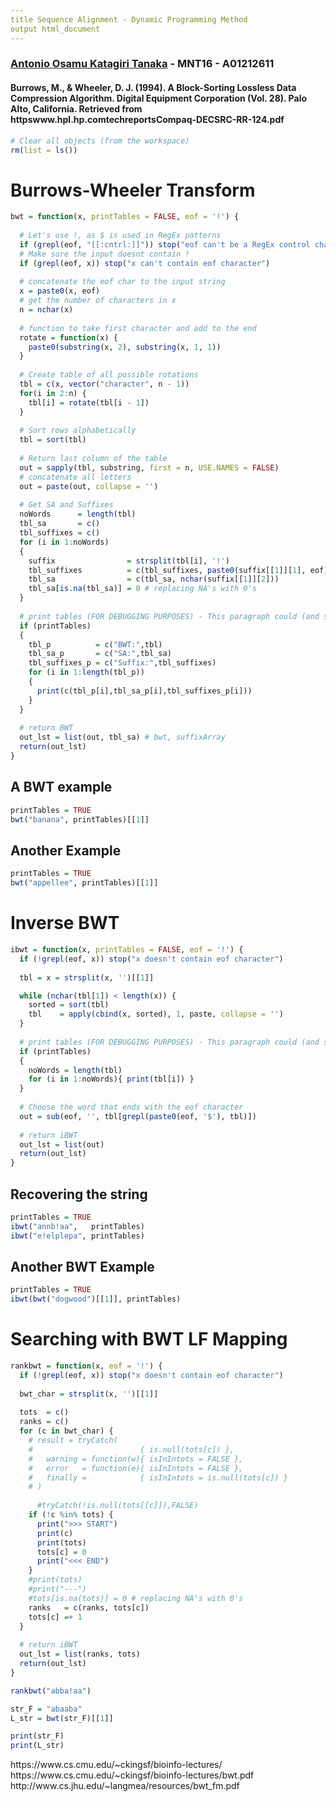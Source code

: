 ```yaml
---
title Sequence Alignment - Dynamic Programming Method
output html_document
---
```


### [Antonio Osamu Katagiri Tanaka](httpswww.katagiri-mx.comabout-me) - MNT16 - A01212611

#### Burrows, M., & Wheeler, D. J. (1994). A Block-Sorting Lossless Data Compression Algorithm. Digital Equipment Corporation (Vol. 28). Palo Alto, California. Retrieved from httpswww.hpl.hp.comtechreportsCompaq-DECSRC-RR-124.pdf

```r
# Clear all objects (from the workspace)
rm(list = ls())
```

# Burrows-Wheeler Transform

```r
bwt = function(x, printTables = FALSE, eof = '!') {
  
  # Let's use !, as $ is used in RegEx patterns
  if (grepl(eof, "[[:cntrl:]]")) stop("eof can't be a RegEx control character")
  # Make sure the input doesnt contain !
  if (grepl(eof, x)) stop("x can't contain eof character")
  
  # concatenate the eof char to the input string
  x = paste0(x, eof)
  # get the number of characters in x
  n = nchar(x)
  
  # function to take first character and add to the end
  rotate = function(x) {
    paste0(substring(x, 2), substring(x, 1, 1))
  }
  
  # Create table of all possible rotations
  tbl = c(x, vector("character", n - 1))
  for(i in 2:n) {
    tbl[i] = rotate(tbl[i - 1])
  }
  
  # Sort rows alphabetically
  tbl = sort(tbl)
  
  # Return last column of the table
  out = sapply(tbl, substring, first = n, USE.NAMES = FALSE)
  # concatenate all letters
  out = paste(out, collapse = '')
  
  # Get SA and Suffixes
  noWords      = length(tbl)
  tbl_sa       = c()
  tbl_suffixes = c()
  for (i in 1:noWords)
  { 
    suffix                = strsplit(tbl[i], '!')
    tbl_suffixes          = c(tbl_suffixes, paste0(suffix[[1]][1], eof))
    tbl_sa                = c(tbl_sa, nchar(suffix[[1]][2]))
    tbl_sa[is.na(tbl_sa)] = 0 # replacing NA's with 0's
  }
  
  # print tables (FOR DEBUGGING PURPOSES) - This paragraph could (and shall) be removed
  if (printTables)
  {
    tbl_p          = c("BWT:",tbl)
    tbl_sa_p       = c("SA:",tbl_sa)
    tbl_suffixes_p = c("Suffix:",tbl_suffixes)
    for (i in 1:length(tbl_p))
    {
      print(c(tbl_p[i],tbl_sa_p[i],tbl_suffixes_p[i]))
    }
  }
  
  # return BWT
  out_lst = list(out, tbl_sa) # bwt, suffixArray
  return(out_lst)
}
```

## A BWT example

```r
printTables = TRUE
bwt("banana", printTables)[[1]]
```

## Another Example

```r
printTables = TRUE
bwt("appellee", printTables)[[1]]
```


# Inverse BWT

```r
ibwt = function(x, printTables = FALSE, eof = '!') {
  if (!grepl(eof, x)) stop("x doesn't contain eof character")
  
  tbl = x = strsplit(x, '')[[1]]

  while (nchar(tbl[1]) < length(x)) {
    sorted = sort(tbl)
    tbl    = apply(cbind(x, sorted), 1, paste, collapse = '')
  }
  
  # print tables (FOR DEBUGGING PURPOSES) - This paragraph could (and shall) be removed
  if (printTables)
  {
    noWords = length(tbl)
    for (i in 1:noWords){ print(tbl[i]) }
  }
  
  # Choose the word that ends with the eof character
  out = sub(eof, '', tbl[grepl(paste0(eof, '$'), tbl)])
  
  # return iBWT
  out_lst = list(out)
  return(out_lst)
}
```

## Recovering the string

```r
printTables = TRUE
ibwt("annb!aa",   printTables)
ibwt("e!elplepa", printTables)
```

## Another BWT Example

```r
printTables = TRUE
ibwt(bwt("dogwood")[[1]], printTables)
```

# Searching with BWT LF Mapping

```r
rankbwt = function(x, eof = '!') {
  if (!grepl(eof, x)) stop("x doesn't contain eof character")
  
  bwt_char = strsplit(x, '')[[1]]
  
  tots  = c()
  ranks = c()
  for (c in bwt_char) {
    # result = tryCatch(
    #                        { is.null(tots[c]) },
    #   warning = function(w){ isInIntots = FALSE },
    #   error   = function(e){ isInIntots = FALSE },
    #   finally =            { isInIntots = is.null(tots[c]) }
    # )
      
      #tryCatch(!is.null(tots[[c]]),FALSE)
    if (!c %in% tots) {
      print(">>> START")
      print(c)
      print(tots)
      tots[c] = 0
      print("<<< END")
    }
    #print(tots)
    #print("---")
    #tots[is.na(tots)] = 0 # replacing NA's with 0's
    ranks   = c(ranks, tots[c])
    tots[c] =+ 1
  }
  
  # return iBWT
  out_lst = list(ranks, tots)
  return(out_lst)
}

rankbwt("abba!aa")
```


```r
str_F = "abaaba"
L_str = bwt(str_F)[[1]]

print(str_F)
print(L_str)
```

https://www.cs.cmu.edu/~ckingsf/bioinfo-lectures/
https://www.cs.cmu.edu/~ckingsf/bioinfo-lectures/bwt.pdf
http://www.cs.jhu.edu/~langmea/resources/bwt_fm.pdf
